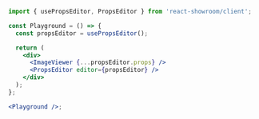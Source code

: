 ```jsx noEditor
import { usePropsEditor, PropsEditor } from 'react-showroom/client';

const Playground = () => {
  const propsEditor = usePropsEditor();

  return (
    <div>
      <ImageViewer {...propsEditor.props} />
      <PropsEditor editor={propsEditor} />
    </div>
  );
};

<Playground />;
```
